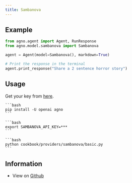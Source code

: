 ```yaml
---
title: Sambanova
---
```


## Example

<CodeGroup>

```python agent.py
from agno.agent import Agent, RunResponse
from agno.model.sambanova import Sambanova

agent = Agent(model=Sambanova(), markdown=True)

# Print the response in the terminal
agent.print_response("Share a 2 sentence horror story")
```

</CodeGroup>

## Usage

Get your key from [here](https://cloud.sambanova.ai/apis).

<Steps>
  <Snippet file="create-venv-step.mdx" />

  <Step title="Install libraries">

    ```bash
    pip install -U openai agno
    ```

  </Step>

  <Step title="Export `SAMBANOVA_API_KEY`">

    ```bash
    export SAMBANOVA_API_KEY=***
    ```

  </Step>

  <Step title="Run Sambanova Agent">

    ```bash
    python cookbook/providers/sambanova/basic.py
    ```

  </Step>

  </Steps>

## Information

- View on [Github](https://github.com/phidatahq/agno/tree/main/cookbook/providers/sambanova/basic.py)
